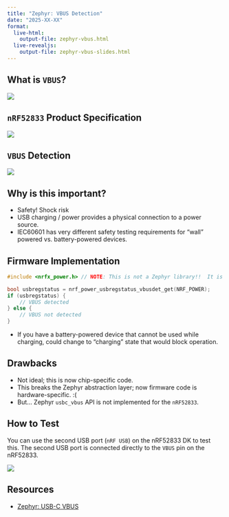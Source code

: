 ```yaml
---
title: "Zephyr: VBUS Detection"
date: "2025-XX-XX"
format: 
  live-html: 
    output-file: zephyr-vbus.html
  live-revealjs: 
    output-file: zephyr-vbus-slides.html
---
```


## What is `VBUS`?
![](images/vbus/vbus.png)

## `nRF52833` Product Specification
![](images/vbus/vbus_docs.png)

## `VBUS` Detection
![](images/vbus/vbus_detection.png)

## Why is this important?
* Safety!  Shock risk
* USB charging / power provides a physical connection to a power source.
* IEC60601 has very different safety testing requirements for "wall" powered vs. battery-powered devices.

## Firmware Implementation
```C
#include <nrfx_power.h> // NOTE: This is not a Zephyr library!!  It is a Nordic NRFX library.

bool usbregstatus = nrf_power_usbregstatus_vbusdet_get(NRF_POWER);
if (usbregstatus) {
    // VBUS detected
} else {
    // VBUS not detected
}
```
* If you have a battery-powered device that cannot be used while charging, could change to "charging" state that would block operation.

## Drawbacks
* Not ideal; this is now chip-specific code.
* This breaks the Zephyr abstraction layer; now firmware code is hardware-specific. :(
* But... Zephyr `usbc_vbus` API is not implemented for the `nRF52833`.

## How to Test
You can use the second USB port (`nRF USB`) on the nRF52833 DK to test this.  The second USB port is connected directly to the `VBUS` pin on the nRF52833.

![](images/vbus/image.png)

## Resources
* [Zephyr: USB-C VBUS](https://docs.zephyrproject.org/latest/hardware/peripherals/usbc_vbus.html)